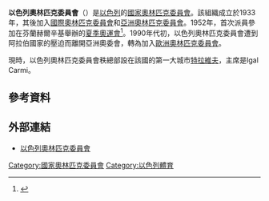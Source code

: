 {{Infobox National Olympic Committee
| title = 以色列奧林匹克委員會
| logo = Olympic Committee of Israel logo.svg
| 國家或地區 = ISR
| 國家或地區編碼 = ISR
| 成立日期 = 1933年
| 加入國際奧委會 = 1952年
| 所屬成員 = [[歐洲奧林匹克委員會|歐洲奧林匹克委員會]]
| 總部 = {{ISR}}[[特拉維夫|特拉維夫]]
| 會長 = Igal Carmi
| 秘書長 =
| 網頁 = {{URL|http://www.olympicsil.co.il/}}
}}
'''以色列奧林匹克委員會'''（{{lang|en|Olympic Committee of Israel}}）是[[以色列|以色列]]的[[國家奧林匹克委員會|國家奧林匹克委員會]]。該組織成立於1933年，其後加入[[國際奧林匹克委員會|國際奧林匹克委員會]]和[[亞洲奧林匹克委員會|亞洲奧林匹克委員會]]。1952年，首次派員參加在芬蘭赫爾辛基舉辦的[[1952年夏季奧林匹克運動會|夏季奧運會]]<ref>{{Cite web |url=http://www.sports-reference.com/olympics/countries/ISR/ |title=Israel |access-date=2014-06-08 |archive-url=https://web.archive.org/web/20150628210858/http://www.sports-reference.com/olympics/countries/ISR/ |archive-date=2015-06-28 |dead-url=yes }}</ref>。1990年代初，以色列奧林匹克委員會遭到阿拉伯國家的壓迫而離開亞洲奧委會，轉為加入[[歐洲奧林匹克委員會|歐洲奧林匹克委員會]]。

現時，以色列奧林匹克委員會秩總部設在該國的第一大城市[[特拉維夫|特拉維夫]]，主席是Igal Carmi。

==參考資料==
{{Reflist}}

==外部連結==
*[http://www.olympicsil.co.il/ 以色列奧林匹克委員會]{{Wayback|url=http://www.olympicsil.co.il/ |date=20200122122625 }}

{{歐洲奧林匹克委員會}}
{{Authority control}}

[[Category:國家奧林匹克委員會|Category:國家奧林匹克委員會]]
[[Category:以色列體育|Category:以色列體育]]